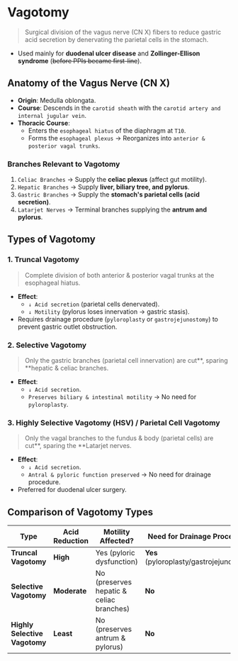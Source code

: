 # Vagotomy

> Surgical division of the vagus nerve (CN X) fibers to reduce gastric acid secretion by denervating the parietal cells in the stomach.

- Used mainly for **duodenal ulcer disease** and **Zollinger-Ellison syndrome** (~~before PPIs became first-line~~).

## Anatomy of the Vagus Nerve (CN X)

- **Origin**: Medulla oblongata.
- **Course**: Descends in the `carotid sheath` with the `carotid artery and internal jugular vein`.
- **Thoracic Course**:
  - Enters the `esophageal hiatus` of the diaphragm at `T10`.
  - Forms the `esophageal plexus` → Reorganizes into `anterior & posterior vagal trunks`.

### Branches Relevant to Vagotomy

1. `Celiac Branches` → Supply the **celiac plexus** (affect gut motility).
1. `Hepatic Branches` → Supply **liver, biliary tree, and pylorus**.
1. `Gastric Branches` → Supply the **stomach's parietal cells (acid secretion)**.
1. `Latarjet Nerves` → Terminal branches supplying the **antrum and pylorus**.

## Types of Vagotomy

### 1. Truncal Vagotomy

> Complete division of both anterior & posterior vagal trunks at the esophageal hiatus.

- **Effect**:
  - `↓ Acid secretion` (parietal cells denervated).
  - `↓ Motility` (pylorus loses innervation → gastric stasis).
- Requires drainage procedure (`pyloroplasty` or `gastrojejunostomy`) to prevent gastric outlet obstruction.

### 2. Selective Vagotomy

> Only the gastric branches (parietal cell innervation) are cut**, sparing **hepatic & celiac branches.

- **Effect**:
  - `↓ Acid secretion`.
  - `Preserves biliary & intestinal motility` → No need for `pyloroplasty`.

### 3. Highly Selective Vagotomy (HSV) / Parietal Cell Vagotomy

> Only the vagal branches to the fundus & body (parietal cells) are cut**, sparing the **Latarjet nerves.

- **Effect**:
  - `↓ Acid secretion`.
  - `Antral & pyloric function preserved` → No need for drainage procedure.
- Preferred for duodenal ulcer surgery.

## Comparison of Vagotomy Types

| **Type**                      | **Acid Reduction** | **Motility Affected?**                   | **Need for Drainage Procedure?**         |
| ----------------------------- | ------------------ | ---------------------------------------- | ---------------------------------------- |
| **Truncal Vagotomy**          | **High**           | Yes (pyloric dysfunction)                | **Yes** (pyloroplasty/gastrojejunostomy) |
| **Selective Vagotomy**        | **Moderate**       | No (preserves hepatic & celiac branches) | **No**                                   |
| **Highly Selective Vagotomy** | **Least**          | No (preserves antrum & pylorus)          | **No**                                   |
